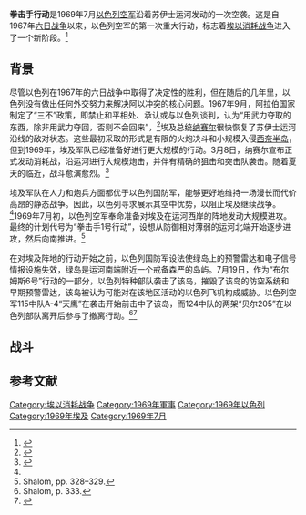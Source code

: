 {{Infobox Military Conflict
| conflict= 拳击手行动
| partof= [[埃以消耗战争|埃以消耗战争]]
| image=
| caption=
| date= 1969年7月20日至28日
| place= [[苏伊士运河|苏伊士运河]]
| result= 以色列战术上成功
| combatant1= {{flag|Israel}}
| combatant2= [[File:Flag_of_the_United_Arab_Republic.svg|22px]][[埃及|埃及]]
| commander1= [[海姆·巴列夫|海姆·巴列夫]]<br>[[莫迪凯·霍德|莫迪凯·霍德]]
| commander2= [[艾哈迈德·伊斯梅尔·阿里|艾哈迈德·伊斯梅尔·阿里]]
| strength1=
| strength2=
| casualties1 = 2架飞机
| casualties2 = 300人死亡<ref name="shalom">{{cite book|last=Shalom|first=Danny|title=Phantoms over Cairo - Israeli Air Force in the War of Attrition (1967–1970)|publisher=Bavir Aviation & Space Publications|year=2007|language=he|pages=360|isbn=965-90455-2-2}}</ref><br>8架飞机
| campaignbox = {{Campaignbox 消耗戰爭}}
}}
'''拳击手行动'''是1969年7月[[以色列空军|以色列空军]]沿着苏伊士运河发动的一次空袭。这是自1967年[[六日战争|六日战争]]以来，以色列空军的第一次重大行动，标志着[[埃以消耗战争|埃以消耗战争]]进入了一个新阶段。<ref name="Phoenix">{{cite book |last1=Nordeen|first1=Lon|last2=Nicolle|first2=David|title=Phoenix Over The Nile - A History of Egyptian Air Power 1922–1994|publisher=Smithsonian|year=1996|page=239|isbn=978-1-56098-626-3}}</ref>
== 背景 ==
{{main|埃以消耗战争}}
尽管以色列在1967年的六日战争中取得了决定性的胜利，但在随后的几年里，以色列没有做出任何外交努力来解决阿以冲突的核心问题。1967年9月，阿拉伯国家制定了“三不”政策，即禁止和平相处、承认或与以色列谈判，认为“用武力夺取的东西，除非用武力夺回，否则不会回来”，<ref name="ESYK">{{Citation|title=Egypt Will Fight, Nasser Shouts|publisher=[[匹兹堡邮报|匹兹堡邮报]]|date=November 24, 1967|url=https://news.google.com/newspapers?nid=1129&dat=19671124&id=iy4NAAAAIBAJ&sjid=mmwDAAAAIBAJ&pg=7156,4781952|page=2|accessdate=2021-01-19|archive-date=2016-05-14|archive-url=https://web.archive.org/web/20160514201520/https://news.google.com/newspapers?nid=1129&dat=19671124&id=iy4NAAAAIBAJ&sjid=mmwDAAAAIBAJ&pg=7156,4781952|dead-url=no}}</ref>埃及总统[[纳赛尔|纳赛尔]]很快恢复了苏伊士运河沿线的敌对状态。这些最初采取的形式是有限的火炮决斗和小规模入侵[[西奈半岛|西奈半岛]]，但到1969年，埃及军队已经准备好进行更大规模的行动。3月8日，纳赛尔宣布正式发动消耗战，沿运河进行大规模炮击，并伴有精确的狙击和突击队袭击。随着夏天的临近，战斗愈演愈烈。<ref name="Mirages">{{cite book|last=Aloni|first=Shlomo|title=Israeli Mirage and Nesher Aces|url=https://archive.org/details/israelimiragenes00alon|publisher=Osprey|year=2004|pages=[https://archive.org/details/israelimiragenes00alon/page/46 46]–53}}</ref>

埃及军队在人力和炮兵方面都优于以色列国防军，能够更好地维持一场漫长而代价高昂的静态战争。因此，以色列寻求展示其空中优势，以阻止埃及继续战争。<ref name="Mirages" />1969年7月初，以色列空军奉命准备对埃及在运河西岸的阵地发动大规模进攻。最终的计划代号为“拳击手1号行动”，设想从防御相对薄弱的运河北端开始逐步进攻，然后向南推进。<ref name="Shalom, pp. 328-329">Shalom, pp. 328–329.</ref>

在对埃及阵地的行动开始之前，以色列国防军设法使绿岛上的预警雷达和电子信号情报设施失效，绿岛是运河南端附近一个戒备森严的岛屿。7月19日，作为“布尔姆斯6号”行动的一部分，以色列特种部队袭击了该岛，摧毁了该岛的防空系统和早期预警雷达，该岛被认为可能对在该地区活动的以色列飞机构成威胁。以色列空军115中队A-4“天鹰”在袭击开始前击中了该岛，而124中队的两架“贝尔205”在以色列部队离开后参与了撤离行动。<ref>Shalom, p. 333.</ref><ref name="norton">{{cite book|last=Norton|first=Bill|title=Air War on the Edge - A History of the Israel Air Force and its Aircraft since 1947|publisher=[[Ian_Allan_Publishing|Midland Publishing]]|year=2004|page=250|isbn=1-85780-088-5}}</ref>
== 战斗 ==

== 参考文献 ==
{{reflist}}

[[Category:埃以消耗战争|Category:埃以消耗战争]]
[[Category:1969年軍事|Category:1969年軍事]]
[[Category:1969年以色列|Category:1969年以色列]]
[[Category:1969年埃及|Category:1969年埃及]]
[[Category:1969年7月|Category:1969年7月]]